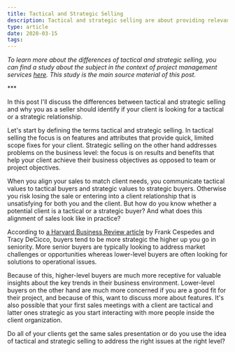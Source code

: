 ```yaml
---
title: Tactical and Strategic Selling
description: Tactical and strategic selling are about providing relevant information for your client and helping your contact communicate about your services to their peers
type: article
date: 2020-03-15
tags:
---
```


_To learn more about the differences of tactical and strategic selling, you can find a study about the subject in the context of project management services [here](https://www.pmi.org/learning/library/selling-project-management-senior-executives-143). This study is the main source material of this post._

\*\*\*

In this post I'll discuss the differences between tactical and strategic selling and why you as a seller should identify if your client is looking for a tactical or a strategic relationship.

Let's start by defining the terms tactical and strategic selling. In tactical selling the focus is on features and attributes that provide quick, limited scope fixes for your client. Strategic selling on the other hand addresses problems on the business level: the focus is on results and benefits that help your client achieve their business objectives as opposed to team or project objectives.

When you align your sales to match client needs, you communicate tactical values to tactical buyers and strategic values to strategic buyers. Otherwise you risk losing the sale or entering into a client relationship that is unsatisfying for both you and the client. But how do you know whether a potential client is a tactical or a strategic buyer? And what does this alignment of sales look like in practice?

According to [a Harvard Business Review article](https://hbr.org/2019/08/why-tell-them-something-they-dont-know-is-bad-advice-for-b2b-sales) by Frank Cespedes and Tracy DeCicco, buyers tend to be more strategic the higher up you go in seniority. More senior buyers are typically looking to address market challenges or opportunities whereas lower-level buyers are often looking for solutions to operational issues.

Because of this, higher-level buyers are much more receptive for valuable insights about the key trends in their business environment. Lower-level buyers on the other hand are much more concerned if you are a good fit for their project, and because of this, want to discuss more about features. It's also possible that your first sales meetings with a client are tactical and latter ones strategic as you start interacting with more people inside the client organization.

Do all of your clients get the same sales presentation or do you use the idea of tactical and strategic selling to address the right issues at the right level?
